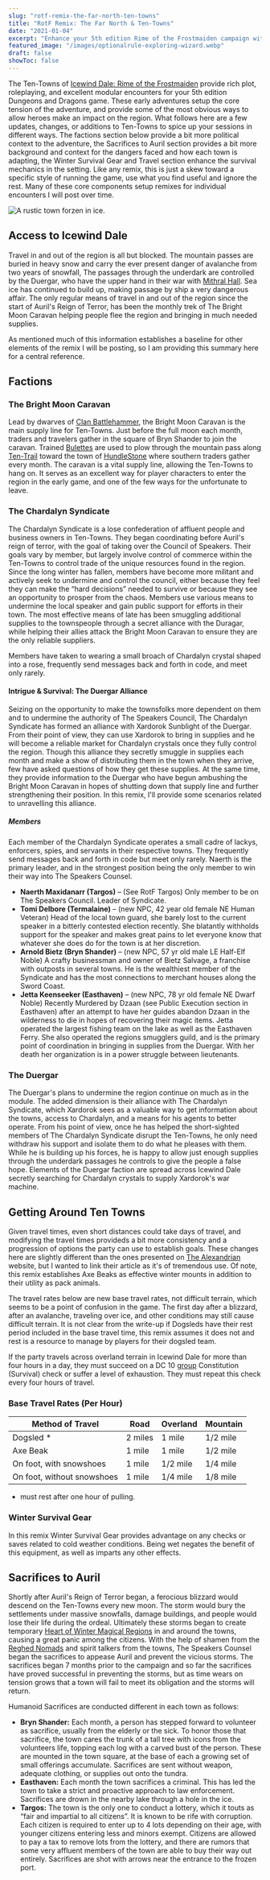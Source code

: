 ```yaml
---
slug: "rotf-remix-the-far-north-ten-towns"
title: "RotF Remix: The Far North & Ten-Towns"
date: "2021-01-04"
excerpt: "Enhance your 5th edition Rime of the Frostmaiden campaign with these additions to the Ten Towns in Icewind Dale."
featured_image: "/images/optionalrule-exploring-wizard.webp"
draft: false
showToc: false
---
```


The Ten-Towns of [Icewind Dale: Rime of the Frostmaiden](https://dnd.wizards.com/products/tabletop-games/rpg-products/icewind-dale-rime-frostmaiden) provide rich plot, roleplaying, and excellent modular encounters for your 5th edition Dungeons and Dragons game. These early adventures setup the core tension of the adventure, and provide some of the most obvious ways to allow heroes make an impact on the region. What follows here are a few updates, changes, or additions to Ten-Towns to spice up your sessions in different ways. The factions section below provide a bit more political context to the adventure, the Sacrifices to Auril section provides a bit more background and context for the dangers faced and how each town is adapting, the Winter Survival Gear and Travel section enhance the survival mechanics in the setting. Like any remix, this is just a skew toward a specific style of running the game, use what you find useful and ignore the rest. Many of these core components setup remixes for individual encounters I will post over time.

![A rustic town forzen in ice.](https://media.dndbeyond.com/compendium-images/idrotf/7Av7Gi2DxDtdzZPt/01-001.easthaven.png)

## Access to Icewind Dale

Travel in and out of the region is all but blocked. The mountain passes are buried in heavy snow and carry the ever present danger of avalanche from two years of snowfall, The passages through the underdark are controlled by the Duergar, who have the upper hand in their war with [Mithral Hall](https://forgottenrealms.fandom.com/wiki/Mithral_Hall). Sea ice has continued to build up, making passage by ship a very dangerous affair. The only regular means of travel in and out of the region since the start of Auril's Reign of Terror, has been the monthly trek of The Bright Moon Caravan helping people flee the region and bringing in much needed supplies.

As mentioned much of this information establishes a baseline for other elements of the remix I will be posting, so I am providing this summary here for a central reference.

## Factions

### The Bright Moon Caravan

Lead by dwarves of [Clan Battlehammer](https://forgottenrealms.fandom.com/wiki/Clan_Battlehammer), the Bright Moon Caravan is the main supply line for Ten-Towns. Just before the full moon each month, traders and travelers gather in the square of Bryn Shander to join the caravan. Trained [Bulettes](https://forgottenrealms.fandom.com/wiki/Bulette) are used to plow through the mountain pass along [Ten-Trail][1] toward the town of [HundleStone](https://forgottenrealms.fandom.com/wiki/Hundelstone) where southern traders gather every month. The caravan is a vital supply line, allowing the Ten-Towns to hang on. It serves as an excellent way for player characters to enter the region in the early game, and one of the few ways for the unfortunate to leave.

### The Chardalyn Syndicate

The Chardalyn Syndicate is a lose confederation of affluent people and business owners in Ten-Towns. They began coordinating before Auril's reign of terror, with the goal of taking over the Council of Speakers. Their goals vary by member, but largely involve control of commerce within the Ten-Towns to control trade of the unique resources found in the region. Since the long winter has fallen, members have become more militant and actively seek to undermine and control the council, either because they feel they can make the &#8220;hard decisions&#8221; needed to survive or because they see an opportunity to prosper from the chaos. Members use various means to undermine the local speaker and gain public support for efforts in their town. The most effective means of late has been smuggling additional supplies to the townspeople through a secret alliance with the Duragar, while helping their allies attack the Bright Moon Caravan to ensure they are the only reliable suppliers.

Members have taken to wearing a small broach of Chardalyn crystal shaped into a rose, frequently send messages back and forth in code, and meet only rarely.

#### Intrigue & Survival: The Duergar Alliance

Seizing on the opportunity to make the townsfolks more dependent on them and to undermine the authority of The Speakers Council, The Chardalyn Syndicate has formed an alliance with Xardorok Sunblight of the Duergar. From their point of view, they can use Xardorok to bring in supplies and he will become a reliable market for Chardalyn crystals once they fully control the region. Though this alliance they secretly smuggle in supplies each month and make a show of distributing them in the town when they arrive, few have asked questions of how they get these supplies. At the same time, they provide information to the Duergar who have begun ambushing the Bright Moon Caravan in hopes of shutting down that supply line and further strengthening their position. In this remix, I'll provide some scenarios related to unravelling this alliance.

##### Members

Each member of the Chardalyn Syndicate operates a small cadre of lackys, enforcers, spies, and servants in their respective towns. They frequently send messages back and forth in code but meet only rarely. Naerth is the primary leader, and in the strongest position being the only member to win their way into The Speakers Counsel.

  * **Naerth Maxidanarr (Targos)** – (See RotF Targos) Only member to be on The Speakers Council. Leader of Syndicate.
  * **Tomi Delbore (Termalaine)** – (new NPC, 42 year old female NE Human Veteran) Head of the local town guard, she barely lost to the current speaker in a bitterly contested election recently. She blatantly withholds support for the speaker and makes great pains to let everyone know that whatever she does do for the town is at her discretion.
  * **Arnold Bietz (Bryn Shander)** – (new NPC, 57 yr old male LE Half-Elf Noble) A crafty businessman and owner of Bietz Salvage, a franchise with outposts in several towns. He is the wealthiest member of the Syndicate and has the most connections to merchant houses along the Sword Coast.
  * **Jetta Keenseeker (Easthaven)** – (new NPC, 78 yr old female NE Dwarf Noble) Recently Murdered by Dzaan (see Public Execution section in Easthaven) after an attempt to have her guides abandon Dzaan in the wilderness to die in hopes of recovering their magic items. Jetta operated the largest fishing team on the lake as well as the Easthaven Ferry. She also operated the regions smugglers guild, and is the primary point of coordination in bringing in supplies from the Duergar. With her death her organization is in a power struggle between lieutenants.

### The Duergar

The Duergar's plans to undermine the region continue on much as in the module. The added dimension is their alliance with The Chardalyn Syndicate, which Xardorok sees as a valuable way to get information about the towns, access to Chardalyn, and a means for his agents to better operate. From his point of view, once he has helped the short-sighted members of The Chardalyn Syndicate disrupt the Ten-Towns, he only need withdraw his support and isolate them to do what he pleases with them. While he is building up his forces, he is happy to allow just enough supplies through the underdark passages he controls to give the people a false hope. Elements of the Duergar faction are spread across Icewind Dale secretly searching for Chardalyn crystals to supply Xardorok's war machine. 

## Getting Around Ten Towns

Given travel times, even short distances could take days of travel, and modifying the travel times provideds a bit more consistency and a progression of options the party can use to establish goals. These changes here are slightly different than the ones presented on [The Alexandrian](https://thealexandrian.net/wordpress/45138/roleplaying-games/icewind-dale-travel-times) website, but I wanted to link their article as it's of tremendous use. Of note, this remix establishes Axe Beaks as effective winter mounts in addition to their utility as pack animals. 

The travel rates below are new base travel rates, not difficult terrain, which seems to be a point of confusion in the game. The first day after a blizzard, after an avalanche, traveling over ice, and other conditions may still cause difficult terrain. It is not clear from the write-up if Dogsleds have their rest period included in the base travel time, this remix assumes it does not and rest is a resource to manage by players for their dogsled team.

If the party travels across overland terrain in Icewind Dale for more than four hours in a day, they must succeed on a DC 10 [group](https://www.dndbeyond.com/sources/basic-rules/using-ability-scores#GroupChecks) Constitution (Survival) check or suffer a level of exhaustion. They must repeat this check every four hours of travel.

### Base Travel Rates (Per Hour)

|Method of Travel|Road|Overland|Mountain|
|--- |--- |--- |--- |
|Dogsled *|2 miles|1 mile|1/2 mile|
|Axe Beak|1 mile|1 mile|1/2 mile|
|On foot, with snowshoes|1 mile|1/2 mile|1/4 mile|
|On foot, without snowshoes|1 mile|1/4 mile|1/8 mile|


* must rest after one hour of pulling.

### Winter Survival Gear

In this remix Winter Survival Gear provides advantage on any checks or saves related to cold weather conditions. Being wet negates the benefit of this equipment, as well as imparts any other effects.

## Sacrifices to Auril

Shortly after Auril's Reign of Terror began, a ferocious blizzard would descend on the Ten-Towns every new moon. The storm would bury the settlements under massive snowfalls, damage buildings, and people would lose their life during the ordeal. Ultimately these storms began to create temporary [Heart of Winter Magical Regions](https://optionalrule.com/2021/01/04/rotf-remix-heart-of-winter-supernatural-regions/) in and around the towns, causing a great panic among the citizens. With the help of shamen from the [Reghed Nomads](https://forgottenrealms.fandom.com/wiki/Reghedmen) and spirit talkers from the towns, The Speakers Counsel began the sacrifices to appease Auril and prevent the vicious storms. The sacrifices began 7 months prior to the campaign and so far the sacrifices have proved successful in preventing the storms, but as time wears on tension grows that a town will fail to meet its obligation and the storms will return.

Humanoid Sacrifices are conducted different in each town as follows:

  * **Bryn Shander:** Each month, a person has stepped forward to volunteer as sacrifice, usually from the elderly or the sick. To honor those that sacrifice, the town cares the trunk of a tall tree with icons from the volunteers life, topping each log with a carved bust of the person. These are mounted in the town square, at the base of each a growing set of small offerings accumulate. Sacrifices are sent without weapon, adequate clothing, or supplies out onto the tundra.
  * **Easthaven:** Each month the town sacrifices a criminal. This has led the town to take a strict and proactive approach to law enforcement. Sacrifices are drown in the nearby lake through a hole in the ice.
  * **Targos:** The town is the only one to conduct a lottery, which it touts as &#8220;fair and impartial to all citizens&#8221;. It is known to be rife with corruption. Each citizen is required to enter up to 4 lots depending on their age, with younger citizens entering less and minors exempt. Citizens are allowed to pay a tax to remove lots from the lottery, and there are rumors that some very affluent members of the town are able to buy their way out entirely. Sacrifices are shot with arrows near the entrance to the frozen port.

 [1]: https://forgottenrealms.fandom.com/wiki/Ten_Trail